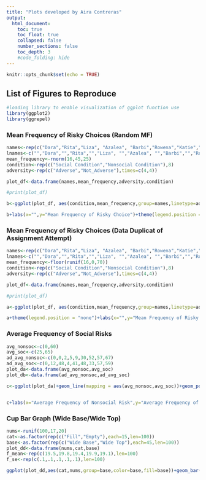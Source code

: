 ```yaml
---
title: "Plots developed by Aira Contreras"
output:
  html_document:
    toc: true
    toc_float: true
    collapsed: false
    number_sections: false
    toc_depth: 3
    #code_folding: hide
---
```


```r
knitr::opts_chunk$set(echo = TRUE)
```

## List of Figures to Reproduce


```r
#loading library to enable visualization of ggplot function use
library(ggplot2)
library(ggrepel)
```

### Mean Frequency of Risky Choices (Random MF)
```r

names<-rep(c("Dara","Rita","Liza", "Azalea", "Barbi","Rowena","Katie","Fiona"), each=2)
lnames<-c("","Dara","","Rita","","Liza", "","Azalea", "","Barbi","","Rowena","","Katie","","Fiona")
mean_frequency<-rnorm(16,45,25)
condition<-rep(c("Social Condition","Nonsocial Condition"),8)
adversity<-rep(c("Adverse","Not_Adverse"),times=c(4,4))

plot_df<-data.frame(names,mean_frequency,adversity,condition)

#print(plot_df)

b<-ggplot(plot_df, aes(condition,mean_frequency,group=names,linetype=adversity))+geom_line()+geom_text_repel(label=lnames, position = "nudge")+theme_classic()

b+labs(x="",y="Mean Frequency of Risky Choice")+theme(legend.position = "none")+scale_y_continuous(breaks = pretty(0:70,n=7))
```

### Mean Frequency of Risky Choices (Data Duplicat of Assignment Attempt)
```r

names<-rep(c("Dara","Rita","Liza", "Azalea", "Barbi","Rowena","Katie","Fiona"), each=2)
lnames<-c("","Dara","","Rita","","Liza", "","Azalea", "","Barbi","","Rowena","","Katie","","Fiona")
mean_frequency<-floor(runif(16,0,70))
condition<-rep(c("Social Condition","Nonsocial Condition"),8)
adversity<-rep(c("Adverse","Not_Adverse"),times=c(4,4))

plot_df<-data.frame(names,mean_frequency,adversity,condition)

#print(plot_df)

a<-ggplot(plot_df, aes(condition,mean_frequency,group=names,linetype=adversity))+geom_line()+geom_text_repel(label=lnames, position = "nudge")+theme_classic()

a+theme(legend.position = "none")+labs(x="",y="Mean Frequency of Risky Choice")+theme(legend.position = "none")+scale_y_continuous(breaks = pretty(0:70,n=7))
```

### Average Frequency of Social Risks

```r
avg_nonsoc<-c(0,60)
avg_soc<-c(25,65)
ad_avg_nonsoc<-c(0,0,2,5,9,30,52,57,67)
ad_avg_soc<-c(0,12,48,4,41,48,33,57,59)
plot_da<-data.frame(avg_nonsoc,avg_soc)
plot_db<-data.frame(ad_avg_nonsoc,ad_avg_soc)

c<-ggplot(plot_da)+geom_line(mapping = aes(avg_nonsoc,avg_soc))+geom_point(data =plot_db ,x=ad_avg_nonsoc,y=ad_avg_soc, size=1)+theme_classic()+coord_cartesian(xlim = c(0,70),ylim = c(0,70),clip = "off")


c+labs(x="Average Frequency of Nonsocial Risk",y="Average Frequency of Social Risk")+scale_x_continuous(expand = c(0,0),breaks = pretty(0:70,n=7))+scale_y_continuous(expand = c(0,0),breaks = pretty(0:70,n=7))
```

### Cup Bar Graph (Wide Base/Wide Top)
```r
nums<-runif(100,17,20)
cat<-as.factor(rep(c("Fill","Empty"),each=15,len=100))
base<-as.factor(rep(c("Wide Base","Wide Top"),each=45,len=100))
plot_dd<-data.frame(nums,cat,base)
f_mean<-rep(c(19.5,19.8,19.4,19.9,19.1),len=100)
f_se<-rep(c(.1,.1,.1,.1,.1),len=100)

ggplot(plot_dd,aes(cat,nums,group=base,color=base,fill=base))+geom_bar(stat = "identity",position = "dodge")+coord_cartesian(ylim = c(17,20))+geom_errorbar(aes(ymin=f_mean-f_se,ymax=f_mean+f_se),width=.2,position = position_dodge(width = 0.9),color="black")
```

